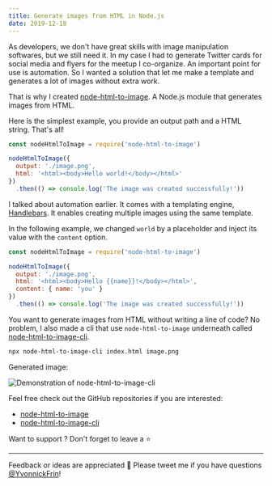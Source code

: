 ```yaml
---
title: Generate images from HTML in Node.js 
date: 2019-12-18
---
```


As developers, we don't have great skills with image manipulation softwares, but we still need it. In my case I had to generate Twitter cards for social media and flyers for the meetup I co-organize. An important point for use is automation. So I wanted a solution that let me make a template and generates a lot of images without extra work.

That is why I created [node-html-to-image](https://github.com/frinyvonnick/node-html-to-image). A Node.js module that generates images from HTML.

Here is the simplest example, you provide an output path and a HTML string. That's all!

```js
const nodeHtmlToImage = require('node-html-to-image')

nodeHtmlToImage({
  output: './image.png',
  html: '<html><body>Hello world!</body></html>'
})
  .then(() => console.log('The image was created successfully!'))
```

I talked about automation earlier. It comes with a templating engine, [Handlebars](https://handlebarsjs.com/). It enables creating multiple images using the same template.

In the following example, we changed `world` by a placeholder and inject its value with the `content` option.

```js
const nodeHtmlToImage = require('node-html-to-image')

nodeHtmlToImage({
  output: './image.png',
  html: '<html><body>Hello {{name}}!</body></html>',
  content: { name: 'you' }
})
  .then(() => console.log('The image was created successfully!'))
```

You want to generate images from HTML without writing a line of code? No problem, I also made a cli that use `node-html-to-image` underneath called [node-html-to-image-cli](https://github.com/frinyvonnick/node-html-to-image-cli).

```sh
npx node-html-to-image-cli index.html image.png
```

Generated image:

![Demonstration of node-html-to-image-cli](https://raw.githubusercontent.com/frinyvonnick/node-html-to-image-cli/master/misc/demo.gif)

Feel free check out the GitHub repositories if you are interested:

- [node-html-to-image](https://github.com/frinyvonnick/node-html-to-image)
- [node-html-to-image-cli](https://github.com/frinyvonnick/node-html-to-image-cli)

Want to support ? Don't forget to leave a ⭐️

<hr/>

Feedback or ideas are appreciated 🙏 Please tweet me if you have questions [@YvonnickFrin](https://twitter.com/YvonnickFrin)!

